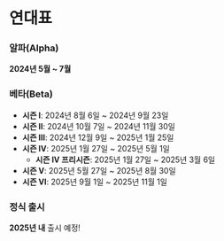# 연대표

### 알파(Alpha)
**2024년 5월 ~ 7월**

### 베타(Beta)
- **시즌 I**: 2024년 8월 6일 ~ 2024년 9월 23일
- **시즌 II**: 2024년 10월 7일 ~ 2024년 11월 30일
- **시즌 III**: 2024년 12월 9일 ~ 2025년 1월 25일
- **시즌 IV**: 2025년 1월 27일 ~ 2025년 5월 1일  
  - **시즌 IV 프리시즌**: 2025년 1월 27일 ~ 2025년 3월 6일
- **시즌 V**: 2025년 5월 27일 ~ 2025년 8월 30일
- **시즌 VI**: 2025년 9월 1일 ~ 2025년 11월 1일

### 정식 출시
**2025년 내** 출시 예정!